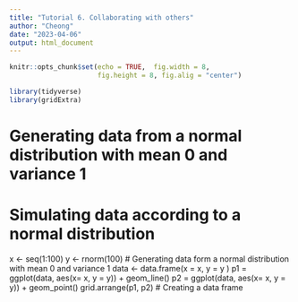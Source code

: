 ```yaml
---
title: "Tutorial 6. Collaborating with others"
author: "Cheong"
date: "2023-04-06"
output: html_document
---
```


```r
knitr::opts_chunk$set(echo = TRUE,  fig.width = 8, 
                      fig.height = 8, fig.alig = "center")
```

```r
library(tidyverse)
library(gridExtra)
```

# Generating data from a normal distribution with mean 0 and variance 1

# Simulating data according to a normal distribution
x <- seq(1:100)
y <- rnorm(100) # Generating data form a normal distribution with mean 0 and variance 1
data <- data.frame(x = x, y = y )
p1 = ggplot(data, aes(x= x, y = y)) +
   geom_line()
p2 = ggplot(data, aes(x= x, y = y)) +
   geom_point()
grid.arrange(p1, p2)
# Creating a data frame